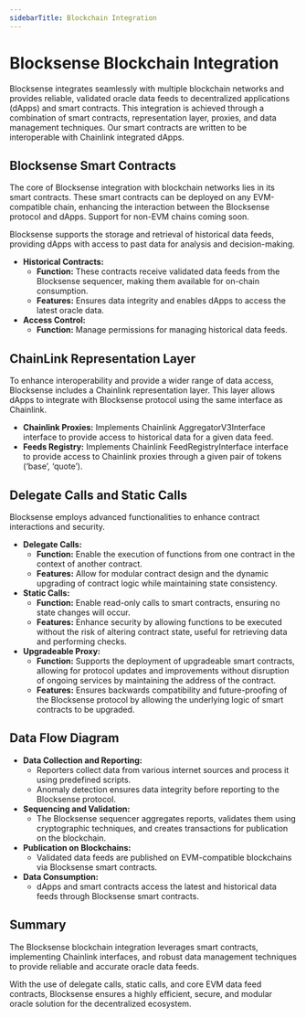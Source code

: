 ```yaml
---
sidebarTitle: Blockchain Integration
---
```


# Blocksense Blockchain Integration

Blocksense integrates seamlessly with multiple blockchain networks and provides reliable, validated oracle data feeds to decentralized applications (dApps) and smart contracts. This integration is achieved through a combination of smart contracts, representation layer, proxies, and data management techniques. Our smart contracts are written to be interoperable with Chainlink integrated dApps.

<DiagramImageWrapper className="mt-6" src="/diagrams/BlocksenseIntegration.png" alt="Blocksense Integration"/>

## Blocksense Smart Contracts

The core of Blocksense integration with blockchain networks lies in its smart contracts. These smart contracts can be deployed on any EVM-compatible chain, enhancing the interaction between the Blocksense protocol and dApps. Support for non-EVM chains coming soon.

Blocksense supports the storage and retrieval of historical data feeds, providing dApps with access to past data for analysis and decision-making.

- **Historical Contracts:**
  - **Function:** These contracts receive validated data feeds from the Blocksense sequencer, making them available for on-chain consumption.
  - **Features:** Ensures data integrity and enables dApps to access the latest oracle data.
- **Access Control:**
  - **Function:** Manage permissions for managing historical data feeds.

## ChainLink Representation Layer

To enhance interoperability and provide a wider range of data access, Blocksense includes a Chainlink representation layer. This layer allows dApps to integrate with Blocksense protocol using the same interface as Chainlink.

- **Chainlink Proxies:** Implements Chainlink AggregatorV3Interface interface to provide access to historical data for a given data feed.
- **Feeds Registry:** Implements Chainlink FeedRegistryInterface interface to provide access to Chainlink proxies through a given pair of tokens (‘base’, ‘quote’).

## Delegate Calls and Static Calls

Blocksense employs advanced functionalities to enhance contract interactions and security.

- **Delegate Calls:**
  - **Function:** Enable the execution of functions from one contract in the context of another contract.
  - **Features:** Allow for modular contract design and the dynamic upgrading of contract logic while maintaining state consistency.
- **Static Calls:**
  - **Function:** Enable read-only calls to smart contracts, ensuring no state changes will occur.
  - **Features:** Enhance security by allowing functions to be executed without the risk of altering contract state, useful for retrieving data and performing checks.
- **Upgradeable Proxy:**
  - **Function:** Supports the deployment of upgradeable smart contracts, allowing for protocol updates and improvements without disruption of ongoing services by maintaining the address of the contract.
  - **Features:** Ensures backwards compatibility and future-proofing of the Blocksense protocol by allowing the underlying logic of smart contracts to be upgraded.

## Data Flow Diagram

- **Data Collection and Reporting:**
  - Reporters collect data from various internet sources and process it using predefined scripts.
  - Anomaly detection ensures data integrity before reporting to the Blocksense protocol.
- **Sequencing and Validation:**
  - The Blocksense sequencer aggregates reports, validates them using cryptographic techniques, and creates transactions for publication on the blockchain.
- **Publication on Blockchains:**
  - Validated data feeds are published on EVM-compatible blockchains via Blocksense smart contracts.
- **Data Consumption:**
  - dApps and smart contracts access the latest and historical data feeds through Blocksense smart contracts.

## Summary

The Blocksense blockchain integration leverages smart contracts, implementing Chainlink interfaces, and robust data management techniques to provide reliable and accurate oracle data feeds.

With the use of delegate calls, static calls, and core EVM data feed contracts, Blocksense ensures a highly efficient, secure, and modular oracle solution for the decentralized ecosystem.
